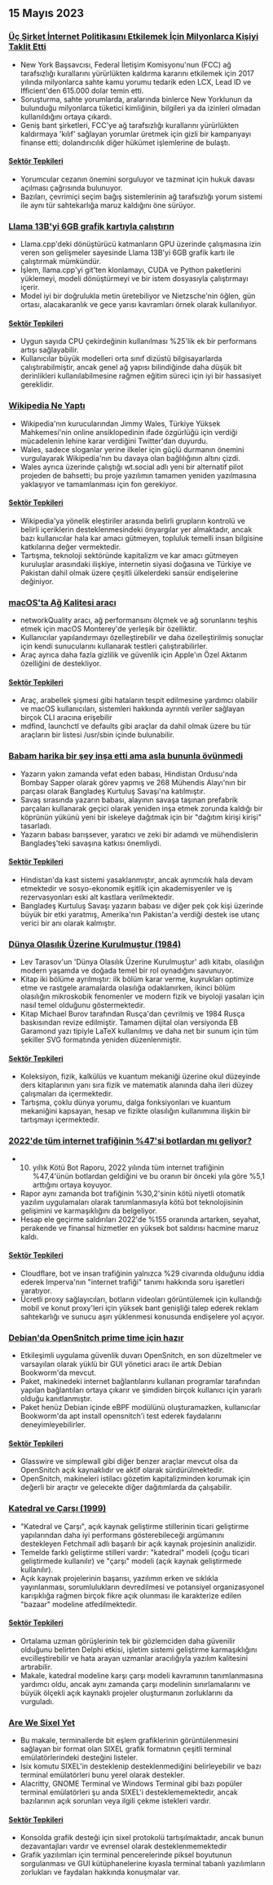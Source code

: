 

<CallToAction />

<Steps>

## 15 Mayıs 2023

### [Üç Şirket İnternet Politikasını Etkilemek İçin Milyonlarca Kişiyi Taklit Etti](https://ag.ny.gov/press-release/2023/attorney-general-james-secures-615000-companies-supplied-fake-comments-influence)

- New York Başsavcısı, Federal İletişim Komisyonu'nun (FCC) ağ tarafsızlığı kurallarını yürürlükten kaldırma kararını etkilemek için 2017 yılında milyonlarca sahte kamu yorumu tedarik eden LCX, Lead ID ve Ifficient'den 615.000 dolar temin etti.
- Soruşturma, sahte yorumlarda, aralarında binlerce New Yorklunun da bulunduğu milyonlarca tüketici kimliğinin, bilgileri ya da izinleri olmadan kullanıldığını ortaya çıkardı.
- Geniş bant şirketleri, FCC'ye ağ tarafsızlığı kurallarını yürürlükten kaldırmaya 'kılıf' sağlayan yorumlar üretmek için gizli bir kampanyayı finanse etti; dolandırıcılık diğer hükümet işlemlerine de bulaştı.

#### [Sektör Tepkileri](http://news.ycombinator.com/item?id=35934504)

- Yorumcular cezanın önemini sorguluyor ve tazminat için hukuk davası açılması çağrısında bulunuyor.
- Bazıları, çevrimiçi seçim bağış sistemlerinin ağ tarafsızlığı yorum sistemi ile aynı tür sahtekarlığa maruz kaldığını öne sürüyor.

### [Llama 13B'yi 6GB grafik kartıyla çalıştırın](https://gist.github.com/rain-1/8cc12b4b334052a21af8029aa9c4fafc)

- Llama.cpp'deki dönüştürücü katmanların GPU üzerinde çalışmasına izin veren son gelişmeler sayesinde Llama 13B'yi 6GB grafik kartı ile çalıştırmak mümkündür.
- İşlem, llama.cpp'yi git'ten klonlamayı, CUDA ve Python paketlerini yüklemeyi, modeli dönüştürmeyi ve bir istem dosyasıyla çalıştırmayı içerir.
- Model iyi bir doğrulukla metin üretebiliyor ve Nietzsche'nin öğlen, gün ortası, alacakaranlık ve gece yarısı kavramları örnek olarak kullanılıyor.

#### [Sektör Tepkileri](http://news.ycombinator.com/item?id=35937505)

- Uygun sayıda CPU çekirdeğinin kullanılması %25'lik ek bir performans artışı sağlayabilir.
- Kullanıcılar büyük modelleri orta sınıf dizüstü bilgisayarlarda çalıştırabilmiştir, ancak genel ağ yapısı bilindiğinde daha düşük bit derinlikleri kullanılabilmesine rağmen eğitim süreci için iyi bir hassasiyet gereklidir.

### [Wikipedia Ne Yaptı](https://twitter.com/jimmy_wales/status/1657494022741426180)

- Wikipedia'nın kurucularından Jimmy Wales, Türkiye Yüksek Mahkemesi'nin online ansiklopedinin ifade özgürlüğü için verdiği mücadelenin lehine karar verdiğini Twitter'dan duyurdu.
- Wales, sadece sloganlar yerine ilkeler için güçlü durmanın önemini vurgulayarak Wikipedia'nın bu davaya olan bağlılığının altını çizdi.
- Wales ayrıca üzerinde çalıştığı wt.social adlı yeni bir alternatif pilot projeden de bahsetti; bu proje yazılımın tamamen yeniden yazılmasına yaklaşıyor ve tamamlanması için fon gerekiyor.

#### [Sektör Tepkileri](http://news.ycombinator.com/item?id=35935714)

- Wikipedia'ya yönelik eleştiriler arasında belirli grupların kontrolü ve belirli içeriklerin desteklenmesindeki önyargılar yer almaktadır, ancak bazı kullanıcılar hala kar amacı gütmeyen, topluluk temelli insan bilgisine katkılarına değer vermektedir.
- Tartışma, teknoloji sektöründe kapitalizm ve kar amacı gütmeyen kuruluşlar arasındaki ilişkiye, internetin siyasi doğasına ve Türkiye ve Pakistan dahil olmak üzere çeşitli ülkelerdeki sansür endişelerine değiniyor.

### [macOS'ta Ağ Kalitesi aracı](https://cyberhost.uk/the-hidden-macos-speedtest-tool-networkquality/)

- networkQuality aracı, ağ performansını ölçmek ve ağ sorunlarını teşhis etmek için macOS Monterey'de yerleşik bir özelliktir.
- Kullanıcılar yapılandırmayı özelleştirebilir ve daha özelleştirilmiş sonuçlar için kendi sunucularını kullanarak testleri çalıştırabilirler.
- Araç ayrıca daha fazla gizlilik ve güvenlik için Apple'ın Özel Aktarım özelliğini de destekliyor.

#### [Sektör Tepkileri](http://news.ycombinator.com/item?id=35936999)

- Araç, arabellek şişmesi gibi hataların tespit edilmesine yardımcı olabilir ve macOS kullanıcıları, sistemleri hakkında ayrıntılı veriler sağlayan birçok CLI aracına erişebilir
- mdfind, launchctl ve defaults gibi araçlar da dahil olmak üzere bu tür araçların bir listesi /usr/sbin içinde bulunabilir.

### [Babam harika bir şey inşa etti ama asla bununla övünmedi](https://robotsinplainenglish.com/e/2023-04-23-aaba-obit.html)

- Yazarın yakın zamanda vefat eden babası, Hindistan Ordusu'nda Bombay Sapper olarak görev yapmış ve 268 Mühendis Alayı'nın bir parçası olarak Bangladeş Kurtuluş Savaşı'na katılmıştır.
- Savaş sırasında yazarın babası, alayının savaşa taşınan prefabrik parçaları kullanarak geçici olarak yeniden inşa etmek zorunda kaldığı bir köprünün yükünü yeni bir iskeleye dağıtmak için bir "dağıtım kirişi kirişi" tasarladı.
- Yazarın babası barışsever, yaratıcı ve zeki bir adamdı ve mühendislerin Bangladeş'teki savaşına katkısı önemliydi.

#### [Sektör Tepkileri](http://news.ycombinator.com/item?id=35934903)

- Hindistan'da kast sistemi yasaklanmıştır, ancak ayrımcılık hala devam etmektedir ve sosyo-ekonomik eşitlik için akademisyenler ve iş rezervasyonları eski alt kastlara verilmektedir.
- Bangladeş Kurtuluş Savaşı yazarın babası ve diğer pek çok kişi üzerinde büyük bir etki yaratmış, Amerika'nın Pakistan'a verdiği destek ise utanç verici bir anı olarak kalmıştır.

### [Dünya Olasılık Üzerine Kurulmuştur (1984)](https://archive.org/details/lev-tarasov-the-world-is-built-on-probability-mir-2023)

- Lev Tarasov'un 'Dünya Olasılık Üzerine Kurulmuştur' adlı kitabı, olasılığın modern yaşamda ve doğada temel bir rol oynadığını savunuyor.
- Kitap iki bölüme ayrılmıştır: ilk bölüm karar verme, kuyrukları optimize etme ve rastgele aramalarda olasılığa odaklanırken, ikinci bölüm olasılığın mikroskobik fenomenler ve modern fizik ve biyoloji yasaları için nasıl temel olduğunu göstermektedir.
- Kitap Michael Burov tarafından Rusça'dan çevrilmiş ve 1984 Rusça baskısından revize edilmiştir. Tamamen dijital olan versiyonda EB Garamond yazı tipiyle LaTeX kullanılmış ve daha net bir sunum için tüm şekiller SVG formatında yeniden düzenlenmiştir.

#### [Sektör Tepkileri](http://news.ycombinator.com/item?id=35937375)

- Koleksiyon, fizik, kalkülüs ve kuantum mekaniği üzerine okul düzeyinde ders kitaplarının yanı sıra fizik ve matematik alanında daha ileri düzey çalışmaları da içermektedir.
- Tartışma, çoklu dünya yorumu, dalga fonksiyonları ve kuantum mekaniğini kapsayan, hesap ve fizikte olasılığın kullanımına ilişkin bir tartışmayı içermektedir.

### [2022'de tüm internet trafiğinin %47'si botlardan mı geliyor?](https://www.securitymagazine.com/articles/99339-47-of-all-internet-traffic-came-from-bots-in-2022)

- 10. yıllık Kötü Bot Raporu, 2022 yılında tüm internet trafiğinin %47,4'ünün botlardan geldiğini ve bu oranın bir önceki yıla göre %5,1 arttığını ortaya koyuyor.
- Rapor aynı zamanda bot trafiğinin %30,2'sinin kötü niyetli otomatik yazılım uygulamaları olarak tanımlanmasıyla kötü bot teknolojisinin gelişimini ve karmaşıklığını da belgeliyor.
- Hesap ele geçirme saldırıları 2022'de %155 oranında artarken, seyahat, perakende ve finansal hizmetler en yüksek bot saldırısı hacmine maruz kaldı.

#### [Sektör Tepkileri](http://news.ycombinator.com/item?id=35938433)

- Cloudflare, bot ve insan trafiğinin yalnızca %29 civarında olduğunu iddia ederek Imperva'nın "internet trafiği" tanımı hakkında soru işaretleri yaratıyor.
- Ücretli proxy sağlayıcıları, botların videoları görüntülemek için kullandığı mobil ve konut proxy'leri için yüksek bant genişliği talep ederek reklam sahtekarlığı ve sunucu aşırı yüklenmesi konusunda endişelere yol açıyor.

### [Debian'da OpenSnitch prime time için hazır](https://people.skolelinux.org/pere/blog/OpenSnitch_in_Debian_ready_for_prime_time.html)

- Etkileşimli uygulama güvenlik duvarı OpenSnitch, en son düzeltmeler ve varsayılan olarak yüklü bir GUI yönetici aracı ile artık Debian Bookworm'da mevcut.
- Paket, makinedeki internet bağlantılarını kullanan programlar tarafından yapılan bağlantıları ortaya çıkarır ve şimdiden birçok kullanıcı için yararlı olduğu kanıtlanmıştır.
- Paket henüz Debian içinde eBPF modülünü oluşturamazken, kullanıcılar Bookworm'da apt install opensnitch'i test ederek faydalarını deneyimleyebilirler.

#### [Sektör Tepkileri](http://news.ycombinator.com/item?id=35936044)

- Glasswire ve simplewall gibi diğer benzer araçlar mevcut olsa da OpenSnitch açık kaynaklıdır ve aktif olarak sürdürülmektedir.
- OpenSnitch, makineleri istilacı gözetim kapitalizminden korumak için değerli bir araçtır ve gelecekte diğer dağıtımlarda da çalışabilir.

### [Katedral ve Çarşı (1999)](http://www.catb.org/~esr/writings/cathedral-bazaar/cathedral-bazaar/)

- "Katedral ve Çarşı", açık kaynak geliştirme stillerinin ticari geliştirme yapılarından daha iyi performans gösterebileceği argümanını destekleyen Fetchmail adlı başarılı bir açık kaynak projesinin analizidir.
- Temelde farklı geliştirme stilleri vardır: "katedral" modeli (çoğu ticari geliştirmede kullanılır) ve "çarşı" modeli (açık kaynak geliştirmede kullanılır).
- Açık kaynak projelerinin başarısı, yazılımın erken ve sıklıkla yayınlanması, sorumlulukların devredilmesi ve potansiyel organizasyonel karışıklığa rağmen birçok fikre açık olunması ile karakterize edilen "bazaar" modeline atfedilmektedir.

#### [Sektör Tepkileri](http://news.ycombinator.com/item?id=35939383)

- Ortalama uzman görüşlerinin tek bir gözlemciden daha güvenilir olduğunu belirten Delphi etkisi, işletim sistemi geliştirme karmaşıklığını evcilleştirebilir ve hata arayan uzmanlar aracılığıyla yazılım kalitesini artırabilir.
- Makale, katedral modeline karşı çarşı modeli kavramının tanımlanmasına yardımcı oldu, ancak aynı zamanda çarşı modelinin sınırlamalarını ve büyük ölçekli açık kaynaklı projeler oluşturmanın zorluklarını da vurguladı.

### [Are We Sixel Yet](https://www.arewesixelyet.com/)

- Bu makale, terminallerde bit eşlem grafiklerinin görüntülenmesini sağlayan bir format olan SIXEL grafik formatının çeşitli terminal emülatörlerindeki desteğini listeler.
- lsix komutu SIXEL'in desteklenip desteklenmediğini belirleyebilir ve bazı terminal emülatörleri bunu yerel olarak destekler.
- Alacritty, GNOME Terminal ve Windows Terminal gibi bazı popüler terminal emülatörleri şu anda SIXEL'i desteklememektedir, ancak bazılarının açık sorunları veya ilgili çekme istekleri vardır.

#### [Sektör Tepkileri](http://news.ycombinator.com/item?id=35936331)

- Konsolda grafik desteği için sixel protokolü tartışılmaktadır, ancak bunun dezavantajları vardır ve evrensel olarak desteklenmemektedir
- Grafik yazılımları için terminal pencerelerinde piksel boyutunun sorgulanması ve GUI kütüphanelerine kıyasla terminal tabanlı yazılımların zorlukları ve faydaları hakkında konuşmalar var.

</Steps>
